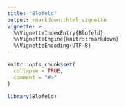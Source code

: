 ```yaml
---
title: "Blofeld"
output: rmarkdown::html_vignette
vignette: >
  %\VignetteIndexEntry{Blofeld}
  %\VignetteEngine{knitr::rmarkdown}
  %\VignetteEncoding{UTF-8}
---
```


```r
knitr::opts_chunk$set(
  collapse = TRUE,
  comment = "#>"
)
```

```r
library(Blofeld)
```

